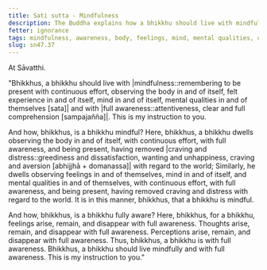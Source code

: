 ```yaml
---
title: Sati sutta - Mindfulness
description: The Buddha explains how a bhikkhu should live with mindfulness and full awareness.
fetter: ignorance
tags: mindfulness, awareness, body, feelings, mind, mental qualities, craving, aversion, dissatisfaction, sn, sn45-56, sn47
slug: sn47.37
---
```


At Sāvatthi.

"Bhikkhus, a bhikkhu should live with |mindfulness::remembering to be present with continuous effort, observing the body in and of itself, felt experience in and of itself, mind in and of itself, mental qualities in and of themselves [sata]| and with |full awareness::attentiveness, clear and full comprehension [sampajañña]|. This is my instruction to you.

And how, bhikkhus, is a bhikkhu mindful? Here, bhikkhus, a bhikkhu dwells observing the body in and of itself, with continuous effort, with full awareness, and being present, having removed |craving and distress::greediness and dissatisfaction, wanting and unhappiness, craving and aversion [abhijjhā + domanassa]| with regard to the world; Similarly, he dwells observing feelings in and of themselves, mind in and of itself, and mental qualities in and of themselves, with continuous effort, with full awareness, and being present, having removed craving and distress with regard to the world. It is in this manner, bhikkhus, that a bhikkhu is mindful.

And how, bhikkhus, is a bhikkhu fully aware? Here, bhikkhus, for a bhikkhu, feelings arise, remain, and disappear with full awareness. Thoughts arise, remain, and disappear with full awareness. Perceptions arise, remain, and disappear with full awareness. Thus, bhikkhus, a bhikkhu is with full awareness. Bhikkhus, a bhikkhu should live mindfully and with full awareness. This is my instruction to you."